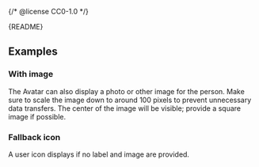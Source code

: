 {/* @license CC0-1.0 */}


<Meta of={AvatarStories} />

<Markdown>{README}</Markdown>

<Primary />

<Controls />

## Examples

### With image

The Avatar can also display a photo or other image for the person.
Make sure to scale the image down to around 100 pixels to prevent unnecessary data transfers.
The center of the image will be visible; provide a square image if possible.

<Canvas of={AvatarStories.WithImage} />

### Fallback icon

A user icon displays if no label and image are provided.

<Canvas of={AvatarStories.FallbackIcon} />
